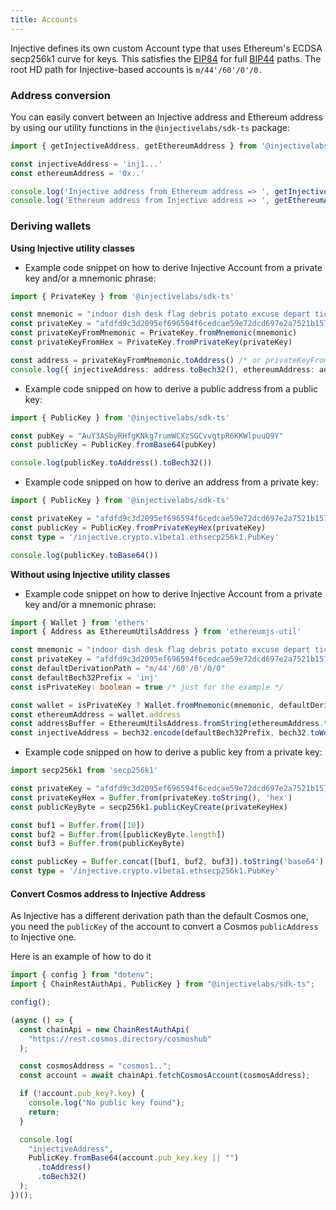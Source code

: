 ```yaml
---
title: Accounts
---
```


Injective defines its own custom Account type that uses Ethereum's ECDSA secp256k1 curve for keys. This satisfies the [EIP84](https://github.com/ethereum/EIPs/issues/84) for full [BIP44](https://github.com/bitcoin/bips/blob/master/bip-0044.mediawiki) paths. The root HD path for Injective-based accounts is `m/44'/60'/0'/0.`

### Address conversion

You can easily convert between an Injective address and Ethereum address by using our utility functions in the `@injectivelabs/sdk-ts` package:

```ts
import { getInjectiveAddress, getEthereumAddress } from '@injectivelabs/sdk-ts'

const injectiveAddress = 'inj1...'
const ethereumAddress = '0x..'

console.log('Injective address from Ethereum address => ', getInjectiveAddress(ethereumAddress))
console.log('Ethereum address from Injective address => ', getEthereumAddress(injectiveAddress))
```

### Deriving wallets

**Using Injective utility classes**

* Example code snippet on how to derive Injective Account from a private key and/or a mnemonic phrase:

```ts
import { PrivateKey } from '@injectivelabs/sdk-ts'

const mnemonic = "indoor dish desk flag debris potato excuse depart ticket judge file exit"
const privateKey = "afdfd9c3d2095ef696594f6cedcae59e72dcd697e2a7521b1578140422a4f890"
const privateKeyFromMnemonic = PrivateKey.fromMnemonic(mnemonic)
const privateKeyFromHex = PrivateKey.fromPrivateKey(privateKey)

const address = privateKeyFromMnemonic.toAddress() /* or privateKeyFromHex.toAddress() */
console.log({ injectiveAddress: address.toBech32(), ethereumAddress: address.toHex() })
```

* Example code snipped on how to derive a public address from a public key:

```ts
import { PublicKey } from '@injectivelabs/sdk-ts'

const pubKey = "AuY3ASbyRHfgKNkg7rumWCXzSGCvvgtpR6KKWlpuuQ9Y"
const publicKey = PublicKey.fromBase64(pubKey)

console.log(publicKey.toAddress().toBech32())
```

* Example code snipped on how to derive an address from a private key:

```ts
import { PublicKey } from '@injectivelabs/sdk-ts'

const privateKey = "afdfd9c3d2095ef696594f6cedcae59e72dcd697e2a7521b1578140422a4f890"
const publicKey = PublicKey.fromPrivateKeyHex(privateKey)
const type = '/injective.crypto.v1beta1.ethsecp256k1.PubKey'

console.log(publicKey.toBase64())
```

**Without using Injective utility classes**

* Example code snippet on how to derive Injective Account from a private key and/or a mnemonic phrase:

```ts
import { Wallet } from 'ethers'
import { Address as EthereumUtilsAddress } from 'ethereumjs-util'

const mnemonic = "indoor dish desk flag debris potato excuse depart ticket judge file exit"
const privateKey = "afdfd9c3d2095ef696594f6cedcae59e72dcd697e2a7521b1578140422a4f890"
const defaultDerivationPath = "m/44'/60'/0'/0/0"
const defaultBech32Prefix = 'inj'
const isPrivateKey: boolean = true /* just for the example */

const wallet = isPrivateKey ? Wallet.fromMnemonic(mnemonic, defaultDerivationPath) : new Wallet(privateKey)
const ethereumAddress = wallet.address
const addressBuffer = EthereumUtilsAddress.fromString(ethereumAddress.toString()).toBuffer()
const injectiveAddress = bech32.encode(defaultBech32Prefix, bech32.toWords(addressBuffer))
```

* Example code snipped on how to derive a public key from a private key:

```ts
import secp256k1 from 'secp256k1'

const privateKey = "afdfd9c3d2095ef696594f6cedcae59e72dcd697e2a7521b1578140422a4f890"
const privateKeyHex = Buffer.from(privateKey.toString(), 'hex')
const publicKeyByte = secp256k1.publicKeyCreate(privateKeyHex)

const buf1 = Buffer.from([10])
const buf2 = Buffer.from([publicKeyByte.length])
const buf3 = Buffer.from(publicKeyByte)

const publicKey = Buffer.concat([buf1, buf2, buf3]).toString('base64')
const type = '/injective.crypto.v1beta1.ethsecp256k1.PubKey'
```

#### Convert Cosmos address to Injective Address

As Injective has a different derivation path than the default Cosmos one, you need the `publicKey` of the account to convert a Cosmos `publicAddress` to Injective one.

Here is an example of how to do it

```typescript
import { config } from "dotenv";
import { ChainRestAuthApi, PublicKey } from "@injectivelabs/sdk-ts";

config();

(async () => {
  const chainApi = new ChainRestAuthApi(
    "https://rest.cosmos.directory/cosmoshub"
  );

  const cosmosAddress = "cosmos1..";
  const account = await chainApi.fetchCosmosAccount(cosmosAddress);

  if (!account.pub_key?.key) {
    console.log("No public key found");
    return;
  }

  console.log(
    "injectiveAddress",
    PublicKey.fromBase64(account.pub_key.key || "")
      .toAddress()
      .toBech32()
  );
})();

```
